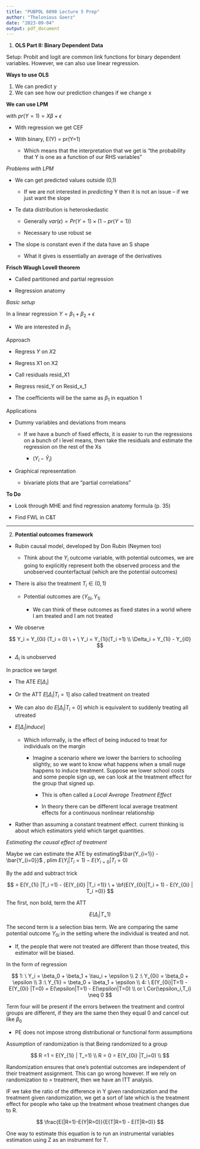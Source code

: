 ```yaml
---
title: "PUBPOL 6090 Lecture 5 Prep"
author: "Thelonious Goerz"
date: "2023-09-04"
output: pdf_document
---
```


1.  **OLS Part II: Binary Dependent Data**

Setup: Probit and logit are common link functions for binary dependent variables. However, we can also use linear regression.

**Ways to use OLS**

1.  We can predict y
2.  We can see how our prediction changes if we change x

**We can use LPM**

with $pr(Y=1) = X\beta + \epsilon$

-   With regression we get CEF

-   With binary, E(Y) = pr(Y=1)

    -   Which means that the interpretation that we get is "the probability that Y is one as a function of our RHS variables"

*Problems with LPM*

-   We can get predicted values outside (0,1)

    -   If we are not interested in *predicting* Y then it is not an issue -- if we just want the slope

-   Te data distribution is heteroskedastic

    -   Generally $var(\epsilon) = Pr(Y=1) \times (1-pr(Y=1))$

    -   Necessary to use robust se

-   The slope is constant even if the data have an S shape

    -   What it gives is essentially an average of the derivatives

**Frisch Waugh Lovell theorem**

-   Called partitioned and partial regression

-   Regression anatomy

*Basic setup*

In a linear regression $Y = \beta_1 + \beta_2 + \epsilon$

-   We are interested in $\beta_1$

Approach

-   Regress $Y$ on $X2$

-   Regress X1 on X2

-   Call residuals resid_X1

-   Regress resid_Y on Resid_x_1

-   The coefficients will be the same as $\beta_1$ in equation 1

Applications

-   Dummy variables and deviations from means

    -   If we have a bunch of fixed effects, it is easier to run the regressions on a bunch of i level means, then take the residuals and estimate the regression on the rest of the Xs

        -   $(Y_i - \bar{Y}_i)$

-   Graphical representation

    -   bivariate plots that are "partial correlations"

**To Do**

-   Look through MHE and find regression anatomy formula (p. 35)

-   Find FWL in C&T

------------------------------------------------------------------------

2.  **Potential outcomes framework**

-   Rubin causal model, developed by Don Rubin (Neymen too)

    -   Think about the $Y_i$ outcome variable, with potential outcomes, we are going to explicitly represent both the observed process and the unobserved counterfactual (which are the potential outcomes)

-   There is also the treatment $T_i \in (0,1)$

    -   Potential outcomes are $\{ Y_{0i}, Y_{1i}$

        -   We can think of these outcomes as fixed states in a world where I am treated and I am not treated

-   We observe

$$
Y_i = Y_{0i} (T_i = 0) \ + \ Y_i = Y_{1i}(T_i =1) \\
\Delta_i = Y_{1i} - Y_{i0}
$$

-   $\Delta_i$ is unobserved

In practice we target

-   The ATE $E[\Delta_i]$

-   Or the ATT $E[\Delta_i|T_i = 1]$ also called treatment on treated

-   We can also do $E[\Delta_i|T_i=0]$ which is equivalent to suddenly treating all utreated

-   $E[\Delta_i| induce]$

    -   Which informally, is the effect of being induced to treat for individuals on the margin

        -   Imagine a scenario where we lower the barriers to schooling slightly, so we want to know what happens when a small nuge happens to induce treatment. Suppose we lower school costs and some people sign up, we can look at the treatment effect for the group that signed up.

            -   This is often called a *Local Average Treatment Effect*

            -   In theory there can be different local average treatment effects for a continuous nonlinear relationship

-   Rather than assuming a constant treatment effect. current thinking is about which estimators yield which target quantities.

*Estimating the causal effect of treatment*

Maybe we can estimate the ATE by estimating$\bar{Y_{i=1}} - \bar{Y_{i=0}}$ , plim $E(Y_i|T_i=1) - E(Y_{i=0} |T_i = 0)$

By the add and subtract trick

$$
= E(Y_{1i} |T_i =1) - {E(Y_{i0} |T_i =1)} \ + \bf{E(Y_{0i}|T_i = 1) - E(Y_{0i} | T_i =0)}
$$

The first, non bold, term the ATT

$$
E(\Delta_i|T_=1) 
$$

The second term is a selection bias term. We are comparing the same potential outcome $Y_{0i}$ in the setting where the individual is treated and not.

-   If, the people that were not treated are different than those treated, this estimator will be biased.

In the form of regression

$$
1: \ Y_i = \beta_0 + \beta_1 + \tau_i + \epsilon \\
2 :\ Y_{0i} = \beta_0 + \epsilon \\
3 :\ Y_{1i} = \beta_0 + \beta_1 + \epsilon \\
4: \ E(Y_{0i}|T=1) - E(Y_{0i} |T=0) = E(\epsilon|T=1) - E(\epsilon|T=0) \\
or \ Cor(\epsilon_i,T_i) \neq 0
$$

Term four will be present if the errors between the treatment and control groups are different, if they are the same then they equal 0 and cancel out like $\beta_0$

-   PE does not impose strong distributional or functional form assumptions

Assumption of randomization is that Being randomized to a group

$$
R =1 = E(Y_{1i} | T_=1) \\
R = 0 = E(Y_{0i} |T_i=0) \\
$$

Randomization ensures that one's potential outcomes are independent of their treatment assignment. This can go wrong however. If we rely on randomization to $=$ treatment, then we have an ITT analysis.

IF we take the ratio of the difference in Y given randomization and the treatment given randomization, we get a sort of late which is the treatment effect for people who take up the treatment whose treatment changes due to R.

$$
\frac{E(|R=1)-E(Y|R=0)}{E(T|R=1) - E(T|R=0)}
$$

One way to estimate this equation is to run an instrumental variables estimation using Z as an instrument for T.
